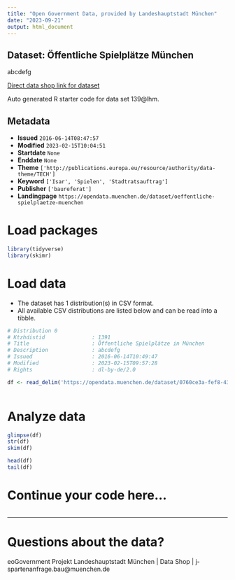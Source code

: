 ```yaml
---
title: "Open Government Data, provided by Landeshauptstadt München"
date: "2023-09-21"
output: html_document
---
```


## Dataset: Öffentliche Spielplätze München

abcdefg

[Direct data shop link for dataset](https://opendata.muenchen.de/dataset/139@lhm)

Auto generated R starter code for data set 139@lhm.

## Metadata

- **Issued** `2016-06-14T08:47:57`
- **Modified** `2023-02-15T10:04:51`
- **Startdate** `None`
- **Enddate** `None`
- **Theme** `['http://publications.europa.eu/resource/authority/data-theme/TECH']`
- **Keyword** `['Isar', 'Spielen', 'Stadtratsauftrag']`
- **Publisher** `['baureferat']`
- **Landingpage** `https://opendata.muenchen.de/dataset/oeffentliche-spielplaetze-muenchen`


# Load packages

```r

library(tidyverse)
library(skimr)

```

# Load data

-   The dataset has 1 distribution(s) in CSV format.
-   All available CSV distributions are listed below and can be read into a tibble.

```r

# Distribution 0
# Ktzhdistid               : 1391
# Title                    : Öffentliche Spielplätze in München
# Description              : abcdefg
# Issued                   : 2016-06-14T10:49:47
# Modified                 : 2023-02-15T09:57:28
# Rights                   : dl-by-de/2.0

df <- read_delim('https://opendata.muenchen.de/dataset/0760ce3a-fef8-43e4-888f-8cc92fdf56de/resource/845ce3bd-ea80-4623-b51d-a30680175c22/download/spielplaetze_2b_2.csv')



```

# Analyze data

```r

glimpse(df)
str(df)
skim(df)

head(df)
tail(df)

```

# Continue your code here...

```r

```

------------------------------------------------------------------------

# Questions about the data?

eoGovernment Projekt Landeshauptstadt München | Data Shop | j-spartenanfrage.bau@muenchen.de
